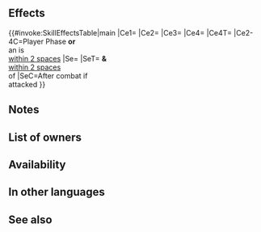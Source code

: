 {{Weapon Infobox
|tagid=SID_氷の暗器
|intID=4323
|image=wep_dg091
|exclusive=0
|weaponType=Dagger
|cost=200
|might=8
|range=2
|effect=Calculates damage using the lower of foe's Def or Res.<br><br>If unit initiates combat or is within 2 spaces of an ally, grants Atk/Spd/Def/Res+5 to unit, unit makes a guaranteed follow-up attack, and reduces the percentage of foe's non-Special "reduce damage by X%" skills by 50% during combat (excluding area-of-effect Specials).<br><br>Effect:【Dagger ５】<br><br>【Dagger ５】<br>After combat, if unit attacked, inflicts Def/Res-５ on target and foes within 2 spaces of target through their next actions.
|required=Steel Dagger
|next=Ice Dagger+
|promotionRarity=5
|promotionTier=1
|properties=
}}
==Effects==
{{#invoke:SkillEffectsTable|main
|Ce1={{Eft|Lower Def Res}}
|Ce2={{Eft|Temporary buffs|Atk/Spd/Def/Res|5}}
|Ce3={{Eft|Guaranteed Follow-Ups}}
|Ce4={{Eft|Reduce Damage Reduction|50%}}
|Ce4T={{Tgt|Foe}}
|Ce2-4C=Player Phase '''or'''<br>an {{Tgt|Ally}} is<br>[[within 2 spaces]]
|Se={{Eft|Penalties|Def/Res|7}}
|SeT={{Tgt|Target Foe}} '''&''' {{Tgt|Foes}}<br>[[within 2 spaces]]<br>of {{Tgt|Target Foe}}
|SeC=After combat if<br>{{Tgt|Unit}} attacked
}}

==Notes==
{{LowerDefRes}}
{{IfUnitInitiates}}
{{Temporary buffs}}
{{Guaranteed follow-up interaction}}
{{Reduce Damage Reduction}}
{{IfUnitAttacked}}
{{Penalties}}
==List of owners==
{{Skill Hero List}}
==Availability==
{{PassiveFocusList}}
{{PassiveDistributionList}}
{{PassiveCombatManualList}}
==In other languages==
{{OtherLanguages
|japanese=
|german=
|spanishEU=
|spanishLA=
|french=
|italian=
|chineseTW=
|portuguese=
}}
==See also==
{{See also skills|cond=Description LIKE '%makes a guaranteed follow-up%non-Special "reduce damage by X%" skills by 50%' AND Exclusive='1'}}
{{Weapons Navbox}}